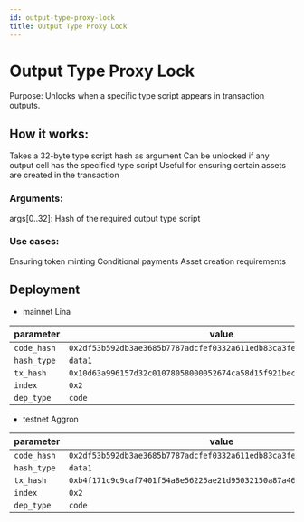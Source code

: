 ```yaml
---
id: output-type-proxy-lock
title: Output Type Proxy Lock
---
```


# Output Type Proxy Lock

Purpose: Unlocks when a specific type script appears in transaction outputs.

## How it works:

Takes a 32-byte type script hash as argument
Can be unlocked if any output cell has the specified type script
Useful for ensuring certain assets are created in the transaction

### Arguments:

args[0..32]: Hash of the required output type script

### Use cases:

Ensuring token minting
Conditional payments
Asset creation requirements

## Deployment

- mainnet Lina

| parameter   | value                                                                |
| ----------- | -------------------------------------------------------------------- |
| `code_hash` | `0x2df53b592db3ae3685b7787adcfef0332a611edb83ca3feca435809964c3aff2` |
| `hash_type` | `data1`                                                              |
| `tx_hash`   | `0x10d63a996157d32c01078058000052674ca58d15f921bec7f1dcdac2160eb66b` |
| `index`     | `0x2`                                                                |
| `dep_type`  | `code`                                                               |

- testnet Aggron

| parameter   | value                                                                |
| ----------- | -------------------------------------------------------------------- |
| `code_hash` | `0x2df53b592db3ae3685b7787adcfef0332a611edb83ca3feca435809964c3aff2` |
| `hash_type` | `data1`                                                              |
| `tx_hash`   | `0xb4f171c9c9caf7401f54a8e56225ae21d95032150a87a4678eac3f66a3137b93` |
| `index`     | `0x2`                                                                |
| `dep_type`  | `code`                                                               |
